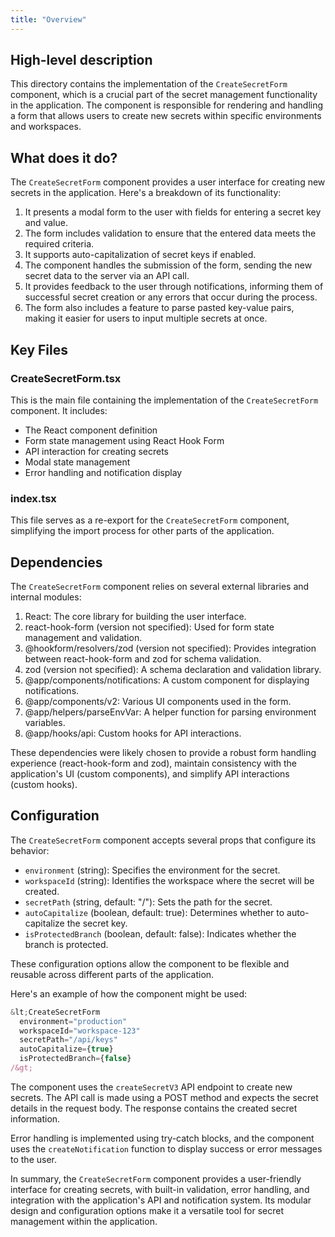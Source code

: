 ```yaml
---
title: "Overview"
---
```


## High-level description
This directory contains the implementation of the `CreateSecretForm` component, which is a crucial part of the secret management functionality in the application. The component is responsible for rendering and handling a form that allows users to create new secrets within specific environments and workspaces.

## What does it do?
The `CreateSecretForm` component provides a user interface for creating new secrets in the application. Here's a breakdown of its functionality:

1. It presents a modal form to the user with fields for entering a secret key and value.
2. The form includes validation to ensure that the entered data meets the required criteria.
3. It supports auto-capitalization of secret keys if enabled.
4. The component handles the submission of the form, sending the new secret data to the server via an API call.
5. It provides feedback to the user through notifications, informing them of successful secret creation or any errors that occur during the process.
6. The form also includes a feature to parse pasted key-value pairs, making it easier for users to input multiple secrets at once.

## Key Files

### CreateSecretForm.tsx
This is the main file containing the implementation of the `CreateSecretForm` component. It includes:

- The React component definition
- Form state management using React Hook Form
- API interaction for creating secrets
- Modal state management
- Error handling and notification display

### index.tsx
This file serves as a re-export for the `CreateSecretForm` component, simplifying the import process for other parts of the application.

## Dependencies
The `CreateSecretForm` component relies on several external libraries and internal modules:

1. React: The core library for building the user interface.
2. react-hook-form (version not specified): Used for form state management and validation.
3. @hookform/resolvers/zod (version not specified): Provides integration between react-hook-form and zod for schema validation.
4. zod (version not specified): A schema declaration and validation library.
5. @app/components/notifications: A custom component for displaying notifications.
6. @app/components/v2: Various UI components used in the form.
7. @app/helpers/parseEnvVar: A helper function for parsing environment variables.
8. @app/hooks/api: Custom hooks for API interactions.

These dependencies were likely chosen to provide a robust form handling experience (react-hook-form and zod), maintain consistency with the application's UI (custom components), and simplify API interactions (custom hooks).

## Configuration
The `CreateSecretForm` component accepts several props that configure its behavior:

- `environment` (string): Specifies the environment for the secret.
- `workspaceId` (string): Identifies the workspace where the secret will be created.
- `secretPath` (string, default: "/"): Sets the path for the secret.
- `autoCapitalize` (boolean, default: true): Determines whether to auto-capitalize the secret key.
- `isProtectedBranch` (boolean, default: false): Indicates whether the branch is protected.

These configuration options allow the component to be flexible and reusable across different parts of the application.

Here's an example of how the component might be used:

```jsx
&lt;CreateSecretForm
  environment="production"
  workspaceId="workspace-123"
  secretPath="/api/keys"
  autoCapitalize={true}
  isProtectedBranch={false}
/&gt;
```

The component uses the `createSecretV3` API endpoint to create new secrets. The API call is made using a POST method and expects the secret details in the request body. The response contains the created secret information.

Error handling is implemented using try-catch blocks, and the component uses the `createNotification` function to display success or error messages to the user.

In summary, the `CreateSecretForm` component provides a user-friendly interface for creating secrets, with built-in validation, error handling, and integration with the application's API and notification system. Its modular design and configuration options make it a versatile tool for secret management within the application.
